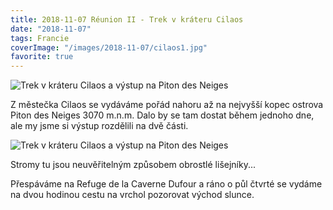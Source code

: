 ```yaml
---
title: 2018-11-07 Réunion II - Trek v kráteru Cilaos
date: "2018-11-07"
tags: Francie
coverImage: "/images/2018-11-07/cilaos1.jpg"
favorite: true
---
```


<div className="flex justify-center pb-2">
  <Image
    src="/images/2018-11-07/cilaos4.jpg"
    alt="Trek v kráteru Cilaos a výstup na Piton des Neiges"
    width={683}
    height={1024}
  />
</div>

Z městečka Cilaos se vydáváme pořád nahoru až na nejvyšší kopec ostrova Piton des Neiges 3070 m.n.m. Dalo by se tam dostat během jednoho dne, ale my jsme si výstup rozdělili na dvě části.

<div className="flex justify-center pb-2">
  <Image
    src="/images/2018-11-07/cilaos5.jpg"
    alt="Trek v kráteru Cilaos a výstup na Piton des Neiges"
    width={683}
    height={1024}
  />
</div>

Stromy tu jsou neuvěřitelným způsobem obrostlé lišejníky...

<CustomImage
  src="/images/2018-11-07/cilaos6.jpg"
  alt="Trek v kráteru Cilaos a výstup na Piton des Neiges"
  size="horizontalLarge"
/>

<CustomImage
  src="/images/2018-11-07/cilaos7.jpg"
  alt="Trek v kráteru Cilaos a výstup na Piton des Neiges"
  size="horizontalLarge"
/>

<CustomImage
  src="/images/2018-11-07/cilaos8.jpg"
  alt="Trek v kráteru Cilaos a výstup na Piton des Neiges"
  size="horizontalLarge"
/>

<CustomImage
  src="/images/2018-11-07/cilaos9.jpg"
  alt="Trek v kráteru Cilaos a výstup na Piton des Neiges"
  size="horizontalLarge"
/>
<CustomImage
  src="/images/2018-11-07/cilaos10.jpg"
  alt="Trek v kráteru Cilaos a výstup na Piton des Neiges"
  size="horizontalLarge"
/>
<CustomImage
  src="/images/2018-11-07/cilaos11.jpg"
  alt="Trek v kráteru Cilaos a výstup na Piton des Neiges"
  size="horizontalLarge"
/>
<CustomImage
  src="/images/2018-11-07/cilaos12.jpg"
  alt="Trek v kráteru Cilaos a výstup na Piton des Neiges"
  size="horizontalLarge"
/>

Přespáváme na Refuge de la Caverne Dufour a ráno o půl čtvrté se vydáme na dvou hodinou cestu na vrchol pozorovat východ slunce.

<CustomImage
  src="/images/2018-11-07/cilaos1.jpg"
  alt="Trek v kráteru Cilaos a výstup na Piton des Neiges"
  size="horizontalLarge"
/>

<CustomImage
  src="/images/2018-11-07/cilaos13.jpg"
  alt="Trek v kráteru Cilaos a výstup na Piton des Neiges"
  size="horizontalLarge"
/>

<CustomImage
  src="/images/2018-11-07/cilaos14.jpg"
  alt="Trek v kráteru Cilaos a výstup na Piton des Neiges"
  size="horizontalLarge"
/>
<CustomImage
  src="/images/2018-11-07/cilaos15.jpg"
  alt="Trek v kráteru Cilaos a výstup na Piton des Neiges"
  size="horizontalLarge"
/>

<CustomImage
  src="/images/2018-11-07/cilaos2.jpg"
  alt="Trek v kráteru Cilaos a výstup na Piton des Neiges"
  size="horizontalLarge"
/>

<CustomImage
  src="/images/2018-11-07/cilaos3.jpg"
  alt="Trek v kráteru Cilaos a výstup na Piton des Neiges"
  size="horizontalLarge"
/>
